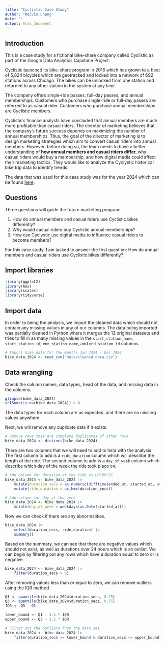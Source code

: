 ---
title: "Cyclistic Case Study"
author: "Melvin Chang"
date: ""
output: html_document
---

## Introduction

This is a case study for a fictional bike-share company called Cyclistic as part of the Google Data Analytics Capstone Project.

Cyclistic launched its bike-share program in 2016 which has grown to a fleet of 5,824 bicycles which are geotracked and locked into a network of 692 stations across Chicago. The bikes can be unlocked from one station and returned to any other station in the system at any time.

The company offers single-ride passes, full-day passes, and annual memberships. Customers who purchase single-ride or full-day passes are referred to as casual rider. Customers who purchase annual memberships are Cyclistic members. 

Cyclistic's finance analysts have concluded that annual members are much more profitable than casual riders. The director of marketing believes that the company's future success depends on maximizing the number of annual memberships. Thus, the goal of the director of marketing is to design marketing strategies which aim to convert casual riders into annual members. However, before doing so, the team needs to have a better understanding of **how annual members and casual riders differ**, why casual riders would buy a membership, and how digital media could affect their marketing tactics. They would like to analyze the Cyclystic historical bike trip data to identify trends.

The data that was used for this case study was for the year 2024 which can be found [here](https://divvy-tripdata.s3.amazonaws.com/index.html). 

## Questions

Three questions will guide the future marketing program:

1. How do annual members and casual riders use Cyclistic bikes differently? 
2. Why would casual riders buy Cyclistic annual memberships?
3. How can Cyclystic use digital media to influence casual riders to become members?

For this case study, I am tasked to answer the first question: How do annual members and casual riders use Cyclistic bikes differently?


## Import libraries
```{r}
library(ggplot2)
library(hms)
library(scales)
library(tidyverse)
```

## Import data
In order to being the analysis, we import the cleaned data which should not contain any missing values in any of our columns. The data being imported was partially cleaned in Python where it merges the 12 original datasets and tries to fill in as many missing values in the `start_station_name`, `start_station_id`, `end_station_name`, and `end_station_id` columns.
```{r}
# Import bike data for the months Jan 2024 - Dec 2024
bike_data_2024 <- read_csv("data/cleaned_data.csv")
```

## Data wrangling

Check the column names, data types, head of the data, and missing data in the columns.
```{r}
glimpse(bike_data_2024)
colSums(is.na(bike_data_2024)) > 0
```

The data types for each column are as expected, and there are no missing values anywhere.

Next, we will remove any duplicate data if it exists.
```{r}
# Remove rows that are complete duplicates of other rows
bike_data_2024 <- distinct(bike_data_2024)
```

There are two columns that we will need to add to help with the analysis. The first column to add is a `ride_duration` column which will describe the length of the ride. The second column to add is a `day_of_week` column which describe which day of the week the ride took place on.
```{r}
# Add column for duration of the ride is HH:MM:SS
bike_data_2024 <- bike_data_2024 |> 
    mutate(duration_secs = as.numeric(difftime(ended_at, started_at, units = "secs"))) |> 
    mutate(ride_duration = as_hms(duration_secs))

# Add column for day of the week 
bike_data_2024 <- bike_data_2024 |> 
    mutate(day_of_week = weekdays(as.Date(started_at)))
```

Now we can check if there are any abnormalities.
```{r}
bike_data_2024 |> 
    select(duration_secs, ride_duration) |> 
    summary()
```

Based on the summary, we can see that there are negative values which should not exist, as well as durations over 24 hours which is an outlier. We can begin by filtering out any rows which have a duration equal to zero or is negative.
```{r}
bike_data_2024 <- bike_data_2024 |> 
    filter(duration_secs > 0)
```

After removing values less than or equal to zero, we can remove outliers using the IQR method.
```{r}
Q1 <- quantile(bike_data_2024$duration_secs, 0.25)
Q3 <- quantile(bike_data_2024$duration_secs, 0.75)
IQR <- Q3 - Q1

lower_bound <- Q1 - 1.5 * IQR
upper_bound <- Q3 + 1.5 * IQR

# Filter out the outliers from the data set
bike_data_2024 <- bike_data_2024 |> 
    filter(duration_secs >= lower_bound & duration_secs <= upper_bound)
```

